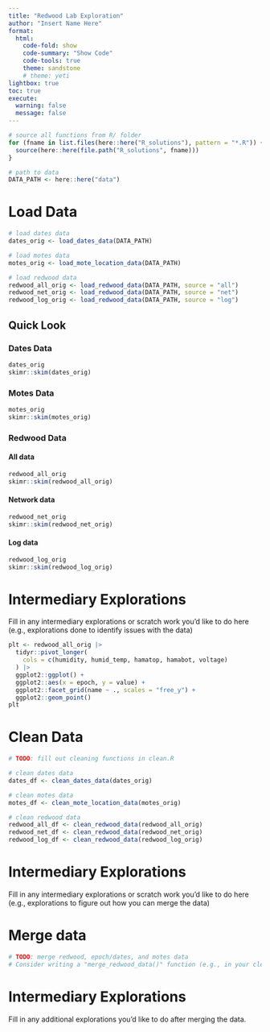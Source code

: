 ```yaml
---
title: "Redwood Lab Exploration"
author: "Insert Name Here"
format: 
  html:
    code-fold: show
    code-summary: "Show Code"
    code-tools: true
    theme: sandstone
    # theme: yeti
lightbox: true
toc: true
execute: 
  warning: false
  message: false
---
```


```r
# source all functions from R/ folder
for (fname in list.files(here::here("R_solutions"), pattern = "*.R")) {
  source(here::here(file.path("R_solutions", fname)))
}

# path to data
DATA_PATH <- here::here("data")
```

# Load Data

```r
# load dates data
dates_orig <- load_dates_data(DATA_PATH)

# load motes data
motes_orig <- load_mote_location_data(DATA_PATH)

# load redwood data
redwood_all_orig <- load_redwood_data(DATA_PATH, source = "all")
redwood_net_orig <- load_redwood_data(DATA_PATH, source = "net")
redwood_log_orig <- load_redwood_data(DATA_PATH, source = "log")
```

## Quick Look

::: {.panel-tabset}

### Dates Data

```r
dates_orig
skimr::skim(dates_orig)
```

### Motes Data

```r
motes_orig
skimr::skim(motes_orig)
```

### Redwood Data

::: {.panel-tabset .nav-pills}

#### All data

```r
redwood_all_orig
skimr::skim(redwood_all_orig)
```

#### Network data

```r
redwood_net_orig
skimr::skim(redwood_net_orig)
```

#### Log data

```r
redwood_log_orig
skimr::skim(redwood_log_orig)
```

:::

:::

# Intermediary Explorations

Fill in any intermediary explorations or scratch work you'd like to do here (e.g., explorations done to identify issues with the data)

```r
plt <- redwood_all_orig |> 
  tidyr::pivot_longer(
    cols = c(humidity, humid_temp, hamatop, hamabot, voltage)
  ) |> 
  ggplot2::ggplot() +
  ggplot2::aes(x = epoch, y = value) +
  ggplot2::facet_grid(name ~ ., scales = "free_y") +
  ggplot2::geom_point()
plt
```

# Clean Data

```r
# TODO: fill out cleaning functions in clean.R

# clean dates data
dates_df <- clean_dates_data(dates_orig)

# clean motes data
motes_df <- clean_mote_location_data(motes_orig)

# clean redwood data
redwood_all_df <- clean_redwood_data(redwood_all_orig)
redwood_net_df <- clean_redwood_data(redwood_net_orig)
redwood_log_df <- clean_redwood_data(redwood_log_orig)
```

# Intermediary Explorations

Fill in any intermediary explorations or scratch work you'd like to do here (e.g., explorations to figure out how you can merge the data)

# Merge data

```r
# TODO: merge redwood, epoch/dates, and motes data
# Consider writing a "merge_redwood_data()" function (e.g., in your clean.R) to do this merging step
```

# Intermediary Explorations

Fill in any additional explorations you'd like to do after merging the data.
